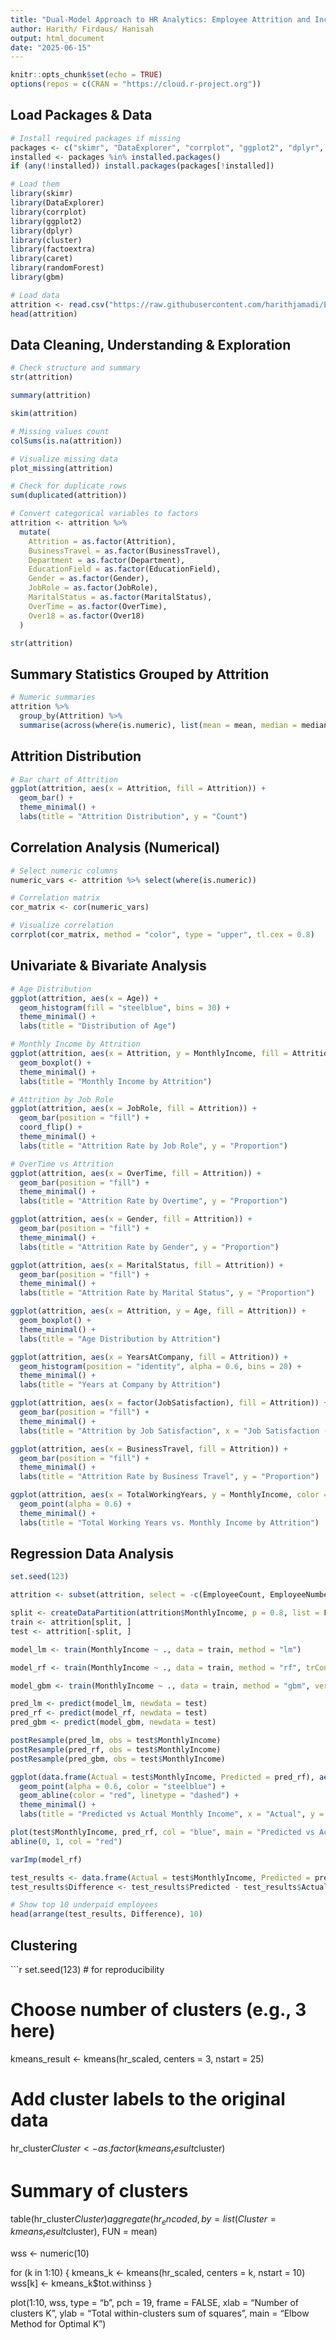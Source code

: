 ---
title: "Dual-Model Approach to HR Analytics: Employee Attrition and Income Prediction"
author: Harith/ Firdaus/ Hanisah
output: html_document
date: "2025-06-15"
---

```{r setup, include=FALSE}
knitr::opts_chunk$set(echo = TRUE)
options(repos = c(CRAN = "https://cloud.r-project.org"))
```

## Load Packages & Data
```{r load-packages}
# Install required packages if missing
packages <- c("skimr", "DataExplorer", "corrplot", "ggplot2", "dplyr", "cluster", "factoextra", "caret", "randomForest", "gbm")
installed <- packages %in% installed.packages()
if (any(!installed)) install.packages(packages[!installed])

# Load them
library(skimr)
library(DataExplorer)
library(corrplot)
library(ggplot2)
library(dplyr)
library(cluster)
library(factoextra)
library(caret)
library(randomForest)
library(gbm)

# Load data
attrition <- read.csv("https://raw.githubusercontent.com/harithjamadi/Employee-Attrition-and-Income-Prediction/main/HR.csv")
head(attrition)
```

## Data Cleaning, Understanding & Exploration
```{r data-wrangling}
# Check structure and summary
str(attrition)

summary(attrition)

skim(attrition)

```

```{r data-cleaning}
# Missing values count
colSums(is.na(attrition))

# Visualize missing data
plot_missing(attrition)

# Check for duplicate rows
sum(duplicated(attrition))
```

```{r data-encoding}
# Convert categorical variables to factors
attrition <- attrition %>%
  mutate(
    Attrition = as.factor(Attrition),
    BusinessTravel = as.factor(BusinessTravel),
    Department = as.factor(Department),
    EducationField = as.factor(EducationField),
    Gender = as.factor(Gender),
    JobRole = as.factor(JobRole),
    MaritalStatus = as.factor(MaritalStatus),
    OverTime = as.factor(OverTime),
    Over18 = as.factor(Over18)
  )

str(attrition)
```

## Summary Statistics Grouped by Attrition
```{r summary-statistics}
# Numeric summaries
attrition %>%
  group_by(Attrition) %>%
  summarise(across(where(is.numeric), list(mean = mean, median = median), .names = "{.col}_{.fn}"))
```

## Attrition Distribution
```{r attrition-distribution}
# Bar chart of Attrition
ggplot(attrition, aes(x = Attrition, fill = Attrition)) +
  geom_bar() +
  theme_minimal() +
  labs(title = "Attrition Distribution", y = "Count")
```
## Correlation Analysis (Numerical)
```{r correlation-analysis}
# Select numeric columns
numeric_vars <- attrition %>% select(where(is.numeric))

# Correlation matrix
cor_matrix <- cor(numeric_vars)

# Visualize correlation
corrplot(cor_matrix, method = "color", type = "upper", tl.cex = 0.8)
```

## Univariate & Bivariate Analysis
```{r variate-analysis}
# Age Distribution
ggplot(attrition, aes(x = Age)) +
  geom_histogram(fill = "steelblue", bins = 30) +
  theme_minimal() +
  labs(title = "Distribution of Age")

# Monthly Income by Attrition
ggplot(attrition, aes(x = Attrition, y = MonthlyIncome, fill = Attrition)) +
  geom_boxplot() +
  theme_minimal() +
  labs(title = "Monthly Income by Attrition")

# Attrition by Job Role
ggplot(attrition, aes(x = JobRole, fill = Attrition)) +
  geom_bar(position = "fill") +
  coord_flip() +
  theme_minimal() +
  labs(title = "Attrition Rate by Job Role", y = "Proportion")

# OverTime vs Attrition
ggplot(attrition, aes(x = OverTime, fill = Attrition)) +
  geom_bar(position = "fill") +
  theme_minimal() +
  labs(title = "Attrition Rate by Overtime", y = "Proportion")

ggplot(attrition, aes(x = Gender, fill = Attrition)) +
  geom_bar(position = "fill") +
  theme_minimal() +
  labs(title = "Attrition Rate by Gender", y = "Proportion")

ggplot(attrition, aes(x = MaritalStatus, fill = Attrition)) +
  geom_bar(position = "fill") +
  theme_minimal() +
  labs(title = "Attrition Rate by Marital Status", y = "Proportion")

ggplot(attrition, aes(x = Attrition, y = Age, fill = Attrition)) +
  geom_boxplot() +
  theme_minimal() +
  labs(title = "Age Distribution by Attrition")

ggplot(attrition, aes(x = YearsAtCompany, fill = Attrition)) +
  geom_histogram(position = "identity", alpha = 0.6, bins = 20) +
  theme_minimal() +
  labs(title = "Years at Company by Attrition")

ggplot(attrition, aes(x = factor(JobSatisfaction), fill = Attrition)) +
  geom_bar(position = "fill") +
  theme_minimal() +
  labs(title = "Attrition by Job Satisfaction", x = "Job Satisfaction (1â€“4)", y = "Proportion")

ggplot(attrition, aes(x = BusinessTravel, fill = Attrition)) +
  geom_bar(position = "fill") +
  theme_minimal() +
  labs(title = "Attrition Rate by Business Travel", y = "Proportion")

ggplot(attrition, aes(x = TotalWorkingYears, y = MonthlyIncome, color = Attrition)) +
  geom_point(alpha = 0.6) +
  theme_minimal() +
  labs(title = "Total Working Years vs. Monthly Income by Attrition")

```

## Regression Data Analysis
```{r regression-analysis}
set.seed(123)

attrition <- subset(attrition, select = -c(EmployeeCount, EmployeeNumber, Over18, StandardHours))

split <- createDataPartition(attrition$MonthlyIncome, p = 0.8, list = FALSE)
train <- attrition[split, ]
test <- attrition[-split, ]

```

```{r lm-modelling}
model_lm <- train(MonthlyIncome ~ ., data = train, method = "lm")
```

```{r rf-modelling}
model_rf <- train(MonthlyIncome ~ ., data = train, method = "rf", trControl = trainControl(method = "cv", number = 5))
```

```{r gbm-modelling}
model_gbm <- train(MonthlyIncome ~ ., data = train, method = "gbm", verbose = FALSE, trControl = trainControl(method = "cv", number = 5))
```

```{r model-evaluation}
pred_lm <- predict(model_lm, newdata = test)
pred_rf <- predict(model_rf, newdata = test)
pred_gbm <- predict(model_gbm, newdata = test)

postResample(pred_lm, obs = test$MonthlyIncome)
postResample(pred_rf, obs = test$MonthlyIncome)
postResample(pred_gbm, obs = test$MonthlyIncome)
```

```{r model-prediction}
ggplot(data.frame(Actual = test$MonthlyIncome, Predicted = pred_rf), aes(x = Actual, y = Predicted)) +
  geom_point(alpha = 0.6, color = "steelblue") +
  geom_abline(color = "red", linetype = "dashed") +
  theme_minimal() +
  labs(title = "Predicted vs Actual Monthly Income", x = "Actual", y = "Predicted")
```

```{r model-prediction-2}
plot(test$MonthlyIncome, pred_rf, col = "blue", main = "Predicted vs Actual (Random Forest)", xlab = "Actual Monthly Income", ylab = "Predicted Monthly Income")
abline(0, 1, col = "red")
```

```{r feature-ranking}
varImp(model_rf)
```

```{r pay-equity-analysis}
test_results <- data.frame(Actual = test$MonthlyIncome, Predicted = pred_rf)
test_results$Difference <- test_results$Predicted - test_results$Actual

# Show top 10 underpaid employees
head(arrange(test_results, Difference), 10)
```

## Clustering
```{r clustering-analysis}
set.seed(123)  # for reproducibility

# Choose number of clusters (e.g., 3 here)
kmeans_result <- kmeans(hr_scaled, centers = 3, nstart = 25)

# Add cluster labels to the original data
hr_cluster$Cluster <- as.factor(kmeans_result$cluster)

# Summary of clusters
table(hr_cluster$Cluster)
aggregate(hr_encoded, by = list(Cluster = kmeans_result$cluster), FUN = mean)

wss <- numeric(10)

for (k in 1:10) {
  kmeans_k <- kmeans(hr_scaled, centers = k, nstart = 10)
  wss[k] <- kmeans_k$tot.withinss
}

plot(1:10, wss, type = "b", pch = 19, frame = FALSE,
     xlab = "Number of clusters K",
     ylab = "Total within-clusters sum of squares",
     main = "Elbow Method for Optimal K")